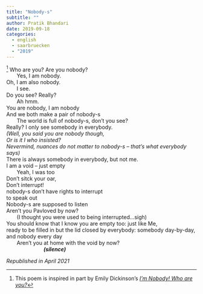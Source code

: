 ```yaml
---
title: "Nobody-s"
subtitle: ""
author: Pratik Bhandari
date: 2019-09-18
categories:
  - english
  - saarbruecken
  - "2019"
---
```


<!-- Hiding the preview -->

^[This poem is inspired in part by Emily Dickinson's [*I'm Nobody! Who are you?*](https://poets.org/poem/im-nobody-who-are-you-260)]
Who are you?
Are you nobody?\
&nbsp;&nbsp;&nbsp;&nbsp;&nbsp;&nbsp;
  Yes, I am nobody.\
Oh, I am also nobody.\
&nbsp;&nbsp;&nbsp;&nbsp;&nbsp;&nbsp;
  I see.\
Do you see? Really?\
&nbsp;&nbsp;&nbsp;&nbsp;&nbsp;&nbsp;
	Ah hmm.\
You are nobody, I am nobody\
And we both make a pair of nobody-s\
&nbsp;&nbsp;&nbsp;&nbsp;&nbsp;&nbsp;
	The world is full of nobody-s, don’t you see?\
Really? I only see somebody in everybody.\
<!-- &nbsp;&nbsp;&nbsp;&nbsp;&nbsp;&nbsp; -->
_(Well, you said you are nobody though,_\
<!-- &nbsp;&nbsp;&nbsp;&nbsp;&nbsp;&nbsp; -->
_Or is it I who insisted?_\
<!-- &nbsp;&nbsp;&nbsp;&nbsp;&nbsp;&nbsp; -->
_Nevermind, nuances do not matter to nobody-s -- that’s what everybody says)_\
There is always somebody in everybody, but not me.\
I am a void -- just empty\
&nbsp;&nbsp;&nbsp;&nbsp;&nbsp;&nbsp;
	Yeah, I was too\
Don't sitck your oar,\
Don’t interrupt!\
nobody-s don’t have rights to interrupt\
to speak out\
Nobody-s are supposed to listen\
Aren’t you Pavloved by now?\
&nbsp;&nbsp;&nbsp;&nbsp;&nbsp;&nbsp;
	(I thought you were used to being interrupted...sigh)\
You should know that I know you are empty too: just like Me,\
ready to be filled in but the lid closed by everybody: somebody day-by-day, and nobody every day\
&nbsp;&nbsp;&nbsp;&nbsp;&nbsp;&nbsp;
	Aren’t you at home with the void by now?\
&nbsp;&nbsp;&nbsp;&nbsp;&nbsp;&nbsp;&nbsp;&nbsp;&nbsp;&nbsp;&nbsp;&nbsp;&nbsp;&nbsp;&nbsp;&nbsp;&nbsp;&nbsp;&nbsp;&nbsp;&nbsp;&nbsp;&nbsp;&nbsp;
***(silence)***


_Republished in April 2021_
